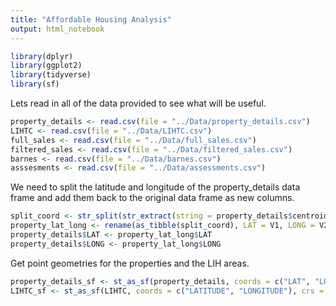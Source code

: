 ```yaml
---
title: "Affordable Housing Analysis"
output: html_notebook
---
```


```r
library(dplyr)
library(ggplot2)
library(tidyverse)
library(sf)
```
Lets read in all of the data provided to see what will be useful. 
```r
property_details <- read.csv(file = "../Data/property_details.csv")
LIHTC <- read.csv(file = "../Data/LIHTC.csv")
full_sales <- read.csv(file = "../Data/full_sales.csv")
filtered_sales <- read.csv(file = "../Data/filtered_sales.csv")
barnes <- read.csv(file = "../Data/barnes.csv")
asssesments <- read.csv(file = "../Data/assessments.csv")
```

We need to split the latitude and longitude of the property_details data frame and add them back to the original data frame as new columns. 
```r
split_coord <- str_split(str_extract(string = property_details$centroid,pattern =  "(?<=\\().*?(?=\\))"),",", simplify = TRUE)
property_lat_long <- rename(as_tibble(split_coord), LAT = V1, LONG = V2)
property_details$LAT <- property_lat_long$LAT
property_details$LONG <- property_lat_long$LONG
```


Get point geometries for the properties and the LIH areas. 
```r
property_details_sf <- st_as_sf(property_details, coords = c("LAT", "LONG"), crs = 4326, agr = "constant")
LIHTC_sf <- st_as_sf(LIHTC, coords = c("LATITUDE", "LONGITUDE"), crs = 4326, agr = "constant")
```

```r

```

